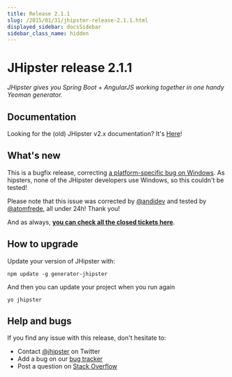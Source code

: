```yaml
---
title: Release 2.1.1
slug: /2015/01/31/jhipster-release-2.1.1.html
displayed_sidebar: docsSidebar
sidebar_class_name: hidden
---
```


JHipster release 2.1.1
==================

*JHipster gives you Spring Boot + AngularJS working together in one handy Yeoman generator.*

Documentation
----------

Looking for the (old) JHipster v2.x documentation? It's [Here](/documentation-archive)!

What's new
----------

This is a bugfix release, correcting [a platform-specific bug on Windows](https://github.com/jhipster/generator-jhipster/issues/1058). As hipsters, none of the JHipster developers use Windows, so this couldn't be tested!

Please note that this issue was corrected by [@andidev](https://github.com/andidev) and tested by [@atomfrede](https://github.com/atomfrede), all under 24h! Thank you!

And as always, __[you can check all the closed tickets here](https://github.com/jhipster/generator-jhipster/issues?q=milestone%3A2.1.1+is%3Aclosed)__.

How to upgrade
------------

Update your version of JHipster with:

```
npm update -g generator-jhipster
```

And then you can update your project when you run again

```
yo jhipster
```

Help and bugs
--------------

If you find any issue with this release, don't hesitate to:

- Contact [@jhipster](https://twitter.com/jhipster) on Twitter
- Add a bug on our [bug tracker](https://github.com/jhipster/generator-jhipster/issues?state=open)
- Post a question on [Stack Overflow](http://stackoverflow.com/tags/jhipster/info)
